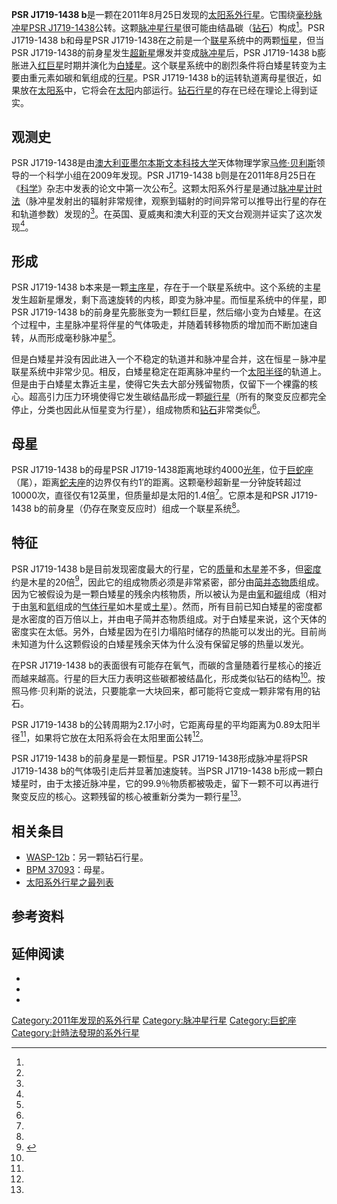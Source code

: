 {{Extrasolar Planet
| name = PSR J1719-1438 b
| image = 
| semimajor = 0.001819[[光秒|光秒]]
| eccentricity = <0.06
| period = 2.17小时
| inclination = 
| long_peri = 
| t_peri = 
| mass = ≈1 <span title="Jupiter mass">[[木星|''M''<sub>J</sub>]]</span>
| radius = 
| density = 23g/cm<sup>3</sup>
| temperature = 
| discovery_date = 2011年
| discovery_method = [[系外行星偵測法#脉冲星计时法|脉冲星计时法]]
| discoverers = [[马修·贝利斯|马修·贝利斯]]等
}}

'''PSR J1719-1438 b'''是一颗在2011年8月25日发现的[[太阳系外行星|太阳系外行星]]。它围绕[[毫秒脉冲星|毫秒脉冲星]][[PSR_J1719-1438|PSR J1719-1438]]公转。这颗[[脉冲星行星|脉冲星行星]]很可能由结晶碳（[[钻石|钻石]]）构成<ref name=Reuters />。PSR J1719-1438 b和母星PSR J1719-1438在之前是一个[[联星|联星]]系统中的两颗[[恒星|恒星]]，但当PSR J1719-1438的前身星发生[[超新星|超新星]]爆发并变成[[脉冲星|脉冲星]]后，PSR J1719-1438 b膨胀进入[[红巨星|红巨星]]时期并演化为[[白矮星|白矮星]]。这个联星系统中的剧烈条件将白矮星转变为主要由重元素如碳和氧组成的[[行星|行星]]。PSR J1719-1438 b的运转轨道离母星很近，如果放在[[太阳系|太阳系]]中，它将会在[[太阳|太阳]]内部运行。[[碳行星|钻石行星]]的存在已经在理论上得到证实。

==观测史==
PSR J1719-1438是由[[澳大利亚|澳大利亚]][[墨尔本|墨尔本]][[斯文本科技大学|斯文本科技大学]]天体物理学家[[马修·贝利斯|马修·贝利斯]]领导的一个科学小组在2009年发现。PSR J1719-1438 b则是在2011年8月25日在《[[科学_(期刊)|科学]]》杂志中发表的论文中第一次公布<ref name=Space />。这颗太阳系外行星是通过[[系外行星偵測法#脉冲星计时法|脉冲星计时法]]（脉冲星发射出的辐射非常规律，观察到辐射的时间异常可以推导出行星的存在和轨道参数）发现的<ref name=PC />。在英国、夏威夷和澳大利亚的天文台观测并证实了这次发现<ref name=Reuters />。

==形成==
PSR J1719-1438 b本来是一颗[[主序星|主序星]]，存在于一个联星系统中。这个系统的主星发生超新星爆发，剩下高速旋转的内核，即变为脉冲星。而恒星系统中的伴星，即PSR J1719-1438 b的前身星先膨胀变为一颗红巨星，然后缩小变为白矮星。在这个过程中，主星脉冲星将伴星的气体吸走，并随着转移物质的增加而不断加速自转，从而形成毫秒脉冲星<ref name=Space />。

但是白矮星并没有因此进入一个不稳定的轨道并和脉冲星合并，这在恒星－脉冲星联星系统中非常少见。相反，白矮星稳定在距离脉冲星约一个[[太阳半径|太阳半径]]的轨道上。但是由于白矮星太靠近主星，使得它失去大部分残留物质，仅留下一个裸露的核心。超高引力压力环境使得它发生碳结晶形成一颗[[碳行星|碳行星]]（所有的聚变反应都完全停止，分类也因此从恒星变为行星），组成物质和[[钻石|钻石]]非常类似<ref name=Space />。

==母星==
PSR J1719-1438 b的母星PSR J1719-1438距离地球约4000[[光年|光年]]，位于[[巨蛇座|巨蛇座]]（尾），距离[[蛇夫座|蛇夫座]]的边界仅有约1′的距离。这颗毫秒超新星一分钟旋转超过10000次，直径仅有12英里，但质量却是太阳的1.4倍<ref name=Space />。它原本是和PSR J1719-1438 b的前身星（仍存在聚变反应时）组成一个联星系统<ref name=Space />。

==特征==
PSR J1719-1438 b是目前发现密度最大的行星，它的[[质量|质量]]和[[木星|木星]]差不多，但[[密度|密度]]约是木星的20倍<ref>{{Cite web |url=http://exoplanet.hanno-rein.de/system.php?id=PSR+J1719-1438+b |title=Planet PSR J1719-1438 b |accessdate=2011-10-09 |archive-date=2012-09-10 |archive-url=https://web.archive.org/web/20120910135326/http://exoplanet.hanno-rein.de/system.php?id=PSR+J1719-1438+b |dead-url=no }}</ref>，因此它的组成物质必须是非常紧密，部分由[[简并态物质|简并态物质]]组成。因为它被假设为是一颗白矮星的残余内核物质，所以被认为是由[[氧|氧]]和[[碳|碳]]组成（相对于由[[氢|氢]]和[[氦|氦]]组成的[[气体行星|气体行星]]如木星或[[土星|土星]]）。然而，所有目前已知白矮星的密度都是水密度的百万倍以上，并由电子简并态物质组成。对于白矮星来说，这个天体的密度实在太低。另外，白矮星因为在引力塌陷时储存的热能可以发出的光。目前尚未知道为什么这颗假设的白矮星残余天体为什么没有保留足够的热量以发光。

在PSR J1719-1438 b的表面很有可能存在氧气，而碳的含量随着行星核心的接近而越来越高。行星的巨大压力表明这些碳都被结晶化，形成类似钻石的结构<ref name=Reuters />。按照马修·贝利斯的说法，只要能拿一大块回来，都可能将它变成一颗非常有用的钻石。

PSR J1719-1438 b的公转周期为2.17小时，它距离母星的平均距离为0.89太阳半径<ref name=Reuters />，如果将它放在太阳系将会在太阳里面公转<ref name=Reuters />。

PSR J1719-1438 b的前身星是一颗恒星。PSR J1719-1438形成脉冲星将PSR J1719-1438 b的气体吸引走后并显著加速旋转。当PSR J1719-1438 b形成一颗白矮星时，由于太接近脉冲星，它的99.9％物质都被吸走，留下一颗不可以再进行聚变反应的核心。这颗残留的核心被重新分类为一颗行星<ref name=Space />。

==相关条目==
* [[WASP-12b|WASP-12b]]：另一颗钻石行星。
* [[BPM_37093|BPM 37093]]：母星。
* [[太阳系外行星之最列表|太阳系外行星之最列表]]

==参考资料==
{{reflist|refs=

<ref name=Space>{{cite news |url=http://www.space.com/12731-diamond-alien-planet-discovered-neutron-star.html |title=Surprise! Alien Planet Made of Diamond Discovered |first=Nola Taylor |last=Redd |date=25 August 2011 |publisher=TechMediaNetwork |accessdate=25 August 2011 |archive-date=2018-06-30 |archive-url=https://web.archive.org/web/20180630195955/https://www.space.com/12731-diamond-alien-planet-discovered-neutron-star.html |dead-url=no }}</ref>
<ref name=Reuters>{{cite news |url=http://www.reuters.com/article/2011/08/25/us-planet-diamond-idUSTRE77O69A20110825 |title=Astronomers discover planet made of diamond |first=Ben |last=Hirschler |date=25 August 2011 |agency=[[Reuters|Reuters]] |accessdate=25 August 2011 |archive-date=2015-09-24 |archive-url=https://web.archive.org/web/20150924154847/http://www.reuters.com/article/2011/08/25/us-planet-diamond-idUSTRE77O69A20110825 |dead-url=no }}</ref>
<ref name=PC>{{cite news |url=http://www.pcmag.com/article2/0,2817,2391879,00.asp |title=Scientists Discover 'Diamond Planet' Orbiting Pulsar |first=Mark |last=Hachman |date=25 August 2011 |publisher=[[Ziff_Davis|Ziff Davis]] |accessdate=25 August 2011 |archive-date=2017-09-14 |archive-url=https://web.archive.org/web/20170914125134/https://www.pcmag.com/article2/0,2817,2391879,00.asp |dead-url=no }}</ref>

}}

==延伸阅读==
*{{cite journal |doi=10.1126/science.1208890 |title=Transformation of a Star into a Planet in a Millisecond Pulsar Binary |year=2011 |last1=Bailes |first1=M. |last2=Bates |first2=S. D. |last3=Bhalerao |first3=V. |last4=Bhat |first4=N. D. R. |last5=Burgay |first5=M. |last6=Burke-Spolaor |first6=S. |last7=d'Amico |first7=N. |last8=Johnston |first8=S. |last9=Keith |first9=M. J. |journal=Science |url=http://www.swinburne.edu.au/chancellery/mediacentre/resources/Diamond-planet-Science.pdf |access-date=2011-10-09 |archive-date=2012-01-24 |archive-url=https://web.archive.org/web/20120124154440/http://www.swinburne.edu.au/chancellery/mediacentre/resources/Diamond-planet-Science.pdf |dead-url=yes }}
*{{cite press release |title=A Planet made of Diamond |publisher=马克斯·普朗克射电天文学研究所 |date=August 25, 2011 |url=http://www.mpifr-bonn.mpg.de/public/pr/pr-pulsar-august2011-en.html |accessdate=August 26, 2011 |deadurl=yes |archiveurl=https://web.archive.org/web/20110914234539/http://www.mpifr-bonn.mpg.de/public/pr/pr-pulsar-august2011-en.html |archivedate=2011年9月14日 }}
*{{cite journal |doi=10.1073/pnas.0510489103 |title=Carbon under extreme conditions: Phase boundaries and electronic properties from first-principles theory |year=2006 |last1=Correa |first1=Alfredo A. |first2=Stanimir A. |last2=Bonev |first3=Giulia |last3=Galli |journal=Proceedings of the National Academy of Sciences |volume=103 |issue=5 |pmid=16432191 |pages=1204–8 |pmc=1345714}}

[[Category:2011年发现的系外行星|Category:2011年发现的系外行星]]
[[Category:脉冲星行星|Category:脉冲星行星]]
[[Category:巨蛇座|Category:巨蛇座]]
[[Category:計時法發現的系外行星|Category:計時法發現的系外行星]]